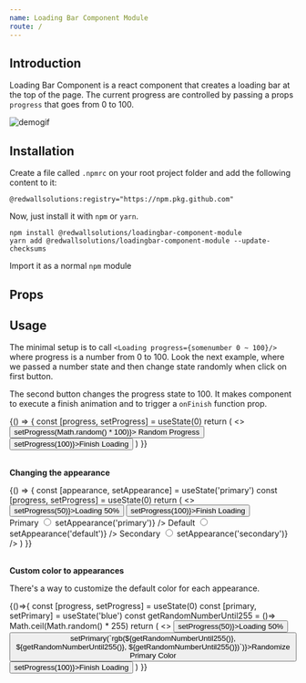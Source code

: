 ```yaml
---
name: Loading Bar Component Module
route: /
---
```



## Introduction

Loading Bar Component is a react component that creates a loading bar at the top of the page.
The current progress are controlled by passing a props `progress` that goes from 0 to 100.

![demogif](src/lib/assets/demo.gif)

## Installation

Create a file called `.npmrc` on your root project folder and add the following content to it:

	@redwallsolutions:registry="https://npm.pkg.github.com"

Now, just install it with `npm` or `yarn`.

	npm install @redwallsolutions/loadingbar-component-module
	yarn add @redwallsolutions/loadingbar-component-module --update-checksums

Import it as a normal `npm` module


## Props

<Props of={Loading} />

## Usage

The minimal setup is to call `<Loading progress={somenumber 0 ~ 100}/>` where progress is a number from 0 to 100.
Look the next example, where we passed a number state and then change state randomly when click on first button.

The second button changes the progress state to 100. It makes component to execute a finish animation and to trigger a `onFinish` function prop.

<Playground>
	{() => {
		const [progress, setProgress] = useState(0)
		return (
			<>
				<button onClick={() => setProgress(Math.random() * 100)}>
					Random Progress
				</button>
				<button onClick={() => setProgress(100)}>Finish Loading</button>
				<Loading progress={progress} />
			</>
		)
	}}
</Playground>

<br/>
<br/>

**Changing the appearance**

<Playground>
	{() => {
		const [appearance, setAppearance] = useState('primary')
		const [progress, setProgress] = useState(0)
		return (
			<>
				<div>
					<button onClick={() => setProgress(50)}>Loading 50%</button>
					<button onClick={() => setProgress(100)}>Finish Loading</button>
				</div>
				<label htmlFor="primary">Primary</label>
				<input
					id="primary"
					type="radio"
					name="appearance"
					onChange={() => setAppearance('primary')}
				/>
				<label htmlFor="default">Default</label>
				<input
					id="default"
					type="radio"
					name="appearance"
					onChange={() => setAppearance('default')}
				/>
				<label htmlFor="secondary">Secondary</label>
				<input
					id="secondary"
					type="radio"
					name="appearance"
					onChange={() => setAppearance('secondary')}
				/>
				<Loading progress={progress} appearance={appearance} />
			</>
		)
	}}
</Playground>

<br/>
<br/>

**Custom color to appearances**

There's a way to customize the default color for each appearance.

<Playground>
	{()=>{
		const [progress, setProgress] = useState(0)
		const [primary, setPrimary] = useState('blue')
		const getRandomNumberUntil255 = ()=> Math.ceil(Math.random() * 255)
		return (
			<>
			<button onClick={()=>setProgress(50)}>Loading 50%</button>
			<button onClick={()=>setPrimary(`rgb(${getRandomNumberUntil255()}, ${getRandomNumberUntil255()}, ${getRandomNumberUntil255()})`)}>Randomize Primary Color</button>
			<button onClick={()=>setProgress(100)}>Finish Loading</button>
			<Loading progress={progress} appearance="primary" theme={{mode: 'light', primary}}/>
			</>
		)
	}}
</Playground>

